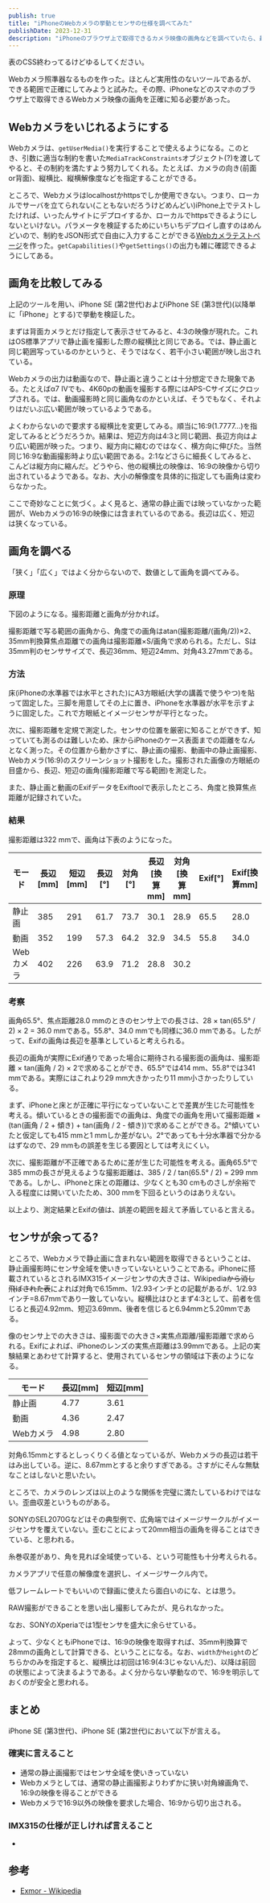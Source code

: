 ```yaml
---
publish: true
title: "iPhoneのWebカメラの挙動とセンサの仕様を調べてみた"
publishDate: 2023-12-31
description: "iPhoneのブラウザ上で取得できるカメラ映像の画角などを調べていたら、最終的にイメージセンサとかイメージサークルの大きさにまでたどり着いた話。"
---
```



表のCSS終わってるけどゆるしてください。

Webカメラ照準器なるものを作った。ほとんど実用性のないツールであるが、できる範囲で正確にしてみようと試みた。その際、iPhoneなどのスマホのブラウザ上で取得できるWebカメラ映像の画角を正確に知る必要があった。

## Webカメラをいじれるようにする

Webカメラは、`getUserMedia()`を実行することで使えるようになる。このとき、引数に適当な制約を書いた`MediaTrackConstraints`オブジェクト(?)を渡してやると、その制約を満たすよう努力してくれる。たとえば、カメラの向き(前面or背面)、縦横比、縦横解像度などを指定することができる。

ところで、Webカメラはlocalhostかhttpsでしか使用できない。つまり、ローカルでサーバを立てられない(こともないだろうけどめんどい)iPhone上でテストしたければ、いったんサイトにデプロイするか、ローカルでhttpsできるようにしないといけない。パラメータを検証するためにいちいちデプロイし直すのはめんどいので、制約をJSON形式で自由に入力することができる[Webカメラテストページ](/misc/webCameraTest/)を作った。`getCapabilities()`や`getSettings()`の出力も雑に確認できるようにしてある。

## 画角を比較してみる

上記のツールを用い、iPhone SE (第2世代)およびiPhone SE (第3世代)(以降単に「iPhone」とする)で挙動を検証した。

まずは背面カメラとだけ指定して表示させてみると、4:3の映像が現れた。これはOS標準アプリで静止画を撮影した際の縦横比と同じである。では、静止画と同じ範囲写っているのかというと、そうではなく、若干小さい範囲が映し出されている。

Webカメラの出力は動画なので、静止画と違うことは十分想定できた現象である。たとえばα7 IVでも、4K60pの動画を撮影する際にはAPS-Cサイズにクロップされる。では、動画撮影時と同じ画角なのかといえば、そうでもなく、それよりはだいぶ広い範囲が映っているようである。

よくわからないので要求する縦横比を変更してみる。順当に16:9(1.7777...)を指定してみるとどうだろうか。結果は、短辺方向は4:3と同じ範囲、長辺方向はより広い範囲が映った。つまり、縦方向に縮むのではなく、横方向に伸びた。当然同じ16:9な動画撮影時より広い範囲である。2:1などさらに細長くしてみると、こんどは縦方向に縮んだ。どうやら、他の縦横比の映像は、16:9の映像から切り出されているようである。なお、大小の解像度を具体的に指定しても画角は変わらなかった。

ここで奇妙なことに気づく。よく見ると、通常の静止画では映っていなかった範囲が、Webカメラの16:9の映像には含まれているのである。長辺は広く、短辺は狭くなっている。

## 画角を調べる

「狭く」「広く」ではよく分からないので、数値として画角を調べてみる。

### 原理

下図のようになる。撮影距離と画角が分かれば。

撮影距離で写る範囲の画角から、角度での画角はatan(撮影距離/(画角/2))×2、35mm判換算焦点距離での画角は撮影距離×S/画角で求められる。ただし、Sは35mm判のセンササイズで、長辺36mm、短辺24mm、対角43.27mmである。

### 方法

床(iPhoneの水準器では水平とされた)にA3方眼紙(大学の講義で使うやつ)を貼って固定した。三脚を用意してその上に置き、iPhoneを水準器が水平を示すように固定した。これで方眼紙とイメージセンサが平行となった。

次に、撮影距離を定規で測定した。センサの位置を厳密に知ることができず、知っていても測るのは難しいため、床からiPhoneのケース表面までの距離をなんとなく測った。その位置から動かさずに、静止画の撮影、動画中の静止画撮影、Webカメラ(16:9)のスクリーンショット撮影をした。撮影された画像の方眼紙の目盛から、長辺、短辺の画角(撮影距離で写る範囲)を測定した。

また、静止画と動画のExifデータをExiftoolで表示したところ、角度と換算焦点距離が記録されていた。

### 結果

撮影距離は322 mmで、画角は下表のようになった。

| モード | 長辺[mm] | 短辺[mm] | 長辺[°] | 対角[°] | 長辺[換算mm] | 対角[換算mm] | Exif[°] | Exif[換算mm] |
| - | - | - | - | - | - | - | - | - |
| 静止画 | 385 | 291 | 61.7 | 73.7 | 30.1 | 28.9 | 65.5 | 28.0 |
| 動画 | 352 | 199 | 57.3 | 64.2 | 32.9 | 34.5 | 55.8 | 34.0 |
| Webカメラ | 402 | 226 | 63.9 | 71.2 | 28.8 | 30.2 |  |  |

### 考察

画角65.5°、焦点距離28.0 mmのときのセンサ上での長さは、28 × tan(65.5° / 2) × 2 = 36.0 mmである。55.8°、34.0 mmでも同様に36.0 mmである。したがって、Exifの画角は長辺を基準としていると考えられる。

長辺の画角が実際にExif通りであった場合に期待される撮影面の画角は、撮影距離 × tan(画角 / 2) × 2で求めることができ、65.5°では414 mm、55.8°では341 mmである。実際にはこれより29 mm大きかったり11 mm小さかったりしている。

まず、iPhoneと床とが正確に平行になっていないことで差異が生じた可能性を考える。傾いているときの撮影面での画角は、角度での画角を用いて撮影距離 × (tan(画角 / 2 + 傾き) + tan(画角 / 2 - 傾き))で求めることができる。2°傾いていたと仮定しても415 mmと1 mmしか差がない。2°であっても十分水準器で分かるはずなので、29 mmもの誤差を生じる要因としては考えにくい。

次に、撮影距離が不正確であるために差が生じた可能性を考える。画角65.5°で385 mmの長さが見えるような撮影距離は、385 / 2 / tan(65.5° / 2) = 299 mmである。しかし、iPhoneと床との距離は、少なくとも30 cmものさしが余裕で入る程度には開いていたため、300 mmを下回るというのはありえない。

以上より、測定結果とExifの値は、誤差の範囲を超えて矛盾していると言える。

## センサが余ってる?

ところで、Webカメラで静止画に含まれない範囲を取得できるということは、静止画撮影時にセンサ全域を使いきっていないということである。iPhoneに搭載されているとされるIMX315イメージセンサの大きさは、Wikipedia~~から消し飛ばされた表~~によれば対角で6.15mm、1/2.93インチとの記載があるが、1/2.93インチ=8.67mmであり一致していない。縦横比はひとまず4:3として、前者を信じると長辺4.92mm、短辺3.69mm、後者を信じると6.94mmと5.20mmである。

像のセンサ上での大きさは、撮影面での大きさ×実焦点距離/撮影距離で求められる。Exifによれば、iPhoneのレンズの実焦点距離は3.99mmである。上記の実験結果とあわせて計算すると、使用されているセンサの領域は下表のようになる。

| モード | 長辺[mm] | 短辺[mm] |
| - | - | - |
| 静止画 | 4.77 | 3.61 |
| 動画 | 4.36 | 2.47 |
| Webカメラ | 4.98 | 2.80 |

対角6.15mmとするとしっくりくる値となっているが、Webカメラの長辺は若干はみ出している。逆に、8.67mmとすると余りすぎである。さすがにそんな無駄なことはしないと思いたい。

ところで、カメラのレンズは以上のような関係を完璧に満たしているわけではない。歪曲収差というものがある。

SONYのSEL2070Gなどはその典型例で、広角端ではイメージサークルがイメージセンサを覆えていない。歪むことによって20mm相当の画角を得ることはできている、と思われる。

糸巻収差があり、角を見れば全域使っている、という可能性も十分考えられる。

カメラアプリで任意の解像度を選択し、イメージサークル内で。

低フレームレートでもいいので録画に使えたら面白いのにな、とは思う。

RAW撮影ができることを思い出し撮影してみたが、見られなかった。

なお、SONYのXperiaでは1型センサを盛大に余らせている。

よって、少なくともiPhoneでは、16:9の映像を取得すれば、35mm判換算で28mmの画角として計算できる、ということになる。なお、`width`か`height`のどちらかのみを指定すると、縦横比は初回は16:9(4:3じゃないんだ)、以降は前回の状態によって決まるようである。よく分からない挙動なので、16:9を明示しておくのが安全と思われる。

## まとめ

iPhone SE (第3世代)、iPhone SE (第2世代)において以下が言える。

### 確実に言えること

- 通常の静止画撮影ではセンサ全域を使いきっていない
- Webカメラとしては、通常の静止画撮影よりわずかに狭い対角線画角で、16:9の映像を得ることができる
- Webカメラで16:9以外の映像を要求した場合、16:9から切り出される。

### IMX315の仕様が正しければ言えること

- 

## 参考

- [Exmor - Wikipedia](https://en.wikipedia.org/w/index.php?title=Exmor&oldid=1156115127)